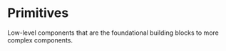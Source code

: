 
<Meta title="Primitives/Overview" />

# Primitives

Low-level components that are the foundational building blocks to more complex components.
